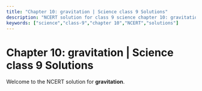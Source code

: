 ```yaml
---
title: "Chapter 10: gravitation | Science class 9 Solutions"
description: "NCERT solution for class 9 science chapter 10: gravitation."
keywords: ["science","class-9","chapter 10","NCERT","solutions"]
---
```


# Chapter 10: gravitation | Science class 9 Solutions

Welcome to the NCERT solution for **gravitation**.
